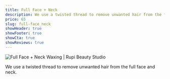 ```yaml
---
title: Full Face + Neck
description: We use a twisted thread to remove unwanted hair from the full face and neck.
price: 65
slug: full-face_neck
showHeader: true
showFooter: true
showCta: true
showReviews: true
---
```


![Full Face + Neck Waxing | Rupi Beauty Studio](/uploads/services/wax-sheet.webp 'Full Face + Neck Waxing  | Rupi Beauty Studio')

We use a twisted thread to remove unwanted hair from the full face and neck.
